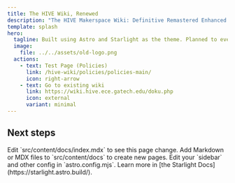 ```yaml
---
title: The HIVE Wiki, Renewed
description: "The HIVE Makerspace Wiki: Definitive Remastered Enhanced Extended Edition DX 4K (Anniversary Director's Cut)"
template: splash
hero:
  tagline: Built using Astro and Starlight as the theme. Planned to eventually host workshop documents, policies, and SOPs.
  image:
    file: ../../assets/old-logo.png
  actions:
    - text: Test Page (Policies)
      link: /hive-wiki/policies/policies-main/
      icon: right-arrow
    - text: Go to existing wiki
      link: https://wiki.hive.ece.gatech.edu/doku.php
      icon: external
      variant: minimal
---
```



## Next steps

<CardGrid>
	<Card title="Update content" icon="pencil">
		Edit `src/content/docs/index.mdx` to see this page change.
	</Card>
	<Card title="Add new content" icon="add-document">
		Add Markdown or MDX files to `src/content/docs` to create new pages.
	</Card>
	<Card title="Configure your site" icon="setting">
		Edit your `sidebar` and other config in `astro.config.mjs`.
	</Card>
	<Card title="Read the docs" icon="open-book">
		Learn more in [the Starlight Docs](https://starlight.astro.build/).
	</Card>
</CardGrid>
